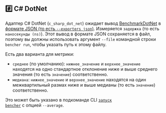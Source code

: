 
## #️⃣ C# DotNet

Адаптер C# DotNet (`c_sharp_dot_net`) ожидает вывод [BenchmarkDotNet](https://github.com/dotnet/BenchmarkDotNet) в [формате JSON (то есть `--exporters json`)](https://benchmarkdotnet.org/articles/configs/exporters.html#sample-introexportjson).
Измеряется `задержка` (то есть `наносекунды (ns)`).
Этот вывод в формате JSON сохраняется в файл, поэтому вы должны использовать аргумент `--file` командной строки `bencher run`, чтобы указать путь к этому файлу.

<Dotnet />

Есть два варианта для метрики:
- `среднее` (по умолчанию): `нижнее_значение` и `верхнее_значение` находятся на одно стандартное отклонение ниже и выше среднего значения (то есть `значение`) соответственно.
- `медиана`: `нижнее_значение` и `верхнее_значение` находятся на один межквартильный размах ниже и выше медианы (то есть `значение`) соответственно.

Это может быть указано в подкоманде CLI <code><a href="/ru/docs/explanation/bencher-run/">запуск bencher</a></code> с опцией `--average`.